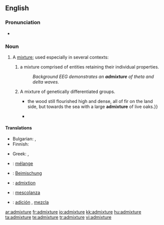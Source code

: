 ==English==

===Pronunciation===
* {{audio|en-us-admixture.ogg|Audio (US)}}

===Noun===
{{en-noun}}

# A [[mixture]]; used especially in several contexts:
## {{context|epilepsy}} a mixture comprised of entities retaining their individual properties.
##: ''Background EEG demonstrates an '''admixture''' of theta and delta waves.''
## A mixture of genetically differentiated groups.
##* {{quote-book|year=1883|author=[[w:Robert Louis Stevenson|Robert Louis Stevenson]]|title=[[w:Treasure Island|Treasure Island]]|passage= {{...}} the wood still flourished high and dense, all of fir on the land side, but towards the sea with a large '''admixture''' of live oaks.}}
##* {{quote-book|year=1928|title=The Curse of Yig|author=H. P. Lovecraft and Zealia Bishop|passage=Both were lean, raw-boned specimens; the man tall, sandy, and grey-eyed, and the woman short and rather dark, with a black straightness of hair suggesting a slight Indian admixture.}}

====Translations====
{{trans-top|mixture}}
* Bulgarian: {{t|bg|смес}},  {{t|bg|примес}}
* Finnish: {{t-|fi|sekoitus}}
{{trans-mid}}
* Greek: {{t|el|πρόσμιξη|f|tr=prósmiksi}},  {{t|el|σύμμιξη|f|tr=sýmmiksi}}
{{trans-bottom}}

{{checktrans-top}}
* {{ttbc|French}}: [[mélange]]
* {{ttbc|German}}: [[Beimischung]]
* {{ttbc|Interlingua}}: [[admixtion]]
{{trans-mid}}
* {{ttbc|Italian}}: [[mescolanza]] {{f}}
* {{ttbc|Spanish}}: [[adición]] {{f}}, [[mezcla]] {{f}}
{{trans-bottom}}

[[ar:admixture]]
[[fr:admixture]]
[[io:admixture]]
[[kk:admixture]]
[[hu:admixture]]
[[ta:admixture]]
[[te:admixture]]
[[tr:admixture]]
[[vi:admixture]]